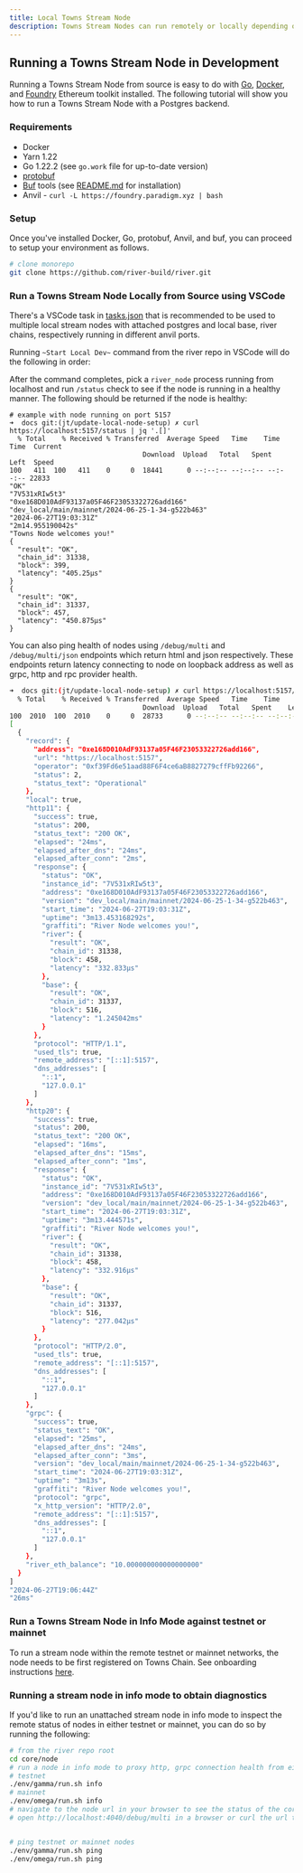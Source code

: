 ```yaml
---
title: Local Towns Stream Node
description: Towns Stream Nodes can run remotely or locally depending on the operator's preferences. The following guide illustrates how to build and run a Towns Stream Node locally for development purposes. Diagnostic tools to gauge the health of local and remote nodes are also discussed here. It is assumed that the node is free standing and therefore not connected to the Towns protocol remote node registry on Base.
---
```


## Running a Towns Stream Node in Development

Running a Towns Stream Node from source is easy to do with [Go](https://go.dev/doc/install), [Docker](https://docs.docker.com/engine/install/), and [Foundry](https://github.com/foundry-rs/foundry) Ethereum toolkit installed. The following tutorial will show you how to run a Towns Stream Node with a Postgres backend.

### Requirements

- Docker
- Yarn 1.22
- Go 1.22.2 (see `go.work` file for up-to-date version)
- [protobuf](https://protobuf.dev/)
- [Buf](https://connect.build/docs/go/getting-started/#install-tools) tools (see [README.md](https://github.com/river-build/river/blob/main/core/node/README.md) for installation)
- Anvil - `curl -L https://foundry.paradigm.xyz | bash`

### Setup

Once you've installed Docker, Go, protobuf, Anvil, and buf, you can proceed to setup your environment as follows.

```bash
# clone monorepo
git clone https://github.com/river-build/river.git
```

### Run a Towns Stream Node Locally from Source using VSCode

There's a VSCode task in [tasks.json](https://github.com/river-build/river/blob/main/.vscode/tasks.json#L21) that is recommended to be used to multiple local stream nodes with attached postgres and local base, river chains, respectively running in different anvil ports.

Running `~Start Local Dev~` command from the river repo in VSCode will do the following in order:

<Steps>
<Step title="Check dependency versions"></Step>
<Step title="Upgrade Foundry toolkit"></Step>
<Step title="Run yarn install"></Step>
<Step title="Build protobufs"></Step>
<Step title="Start Base Chain in anvil"></Step>
<Step title="Start Towns Chain in anvil"></Step>
<Step title="Configure stream nodes"></Step>
<Step title="Start stream nodes with and without entitlements (on separate ports)"></Step>
<Step title="Start xchain binary"></Step>
<Step title="Start protobuf and typescript package watcher"></Step>
</Steps>

After the command completes, pick a `river_node` process running from localhost and run `/status` check to see if the node is running in a healthy manner. The following should be returned if the node is healthy:

```
# example with node running on port 5157
➜  docs git:(jt/update-local-node-setup) ✗ curl https://localhost:5157/status | jq '.[]'
  % Total    % Received % Transferred  Average Speed   Time    Time     Time  Current
                                 Download  Upload   Total   Spent    Left  Speed
100   411  100   411    0     0  18441      0 --:--:-- --:--:-- --:--:-- 22833
"OK"
"7V531xRIw5t3"
"0xe168D010AdF93137a05F46F23053322726add166"
"dev_local/main/mainnet/2024-06-25-1-34-g522b463"
"2024-06-27T19:03:31Z"
"2m14.955190042s"
"Towns Node welcomes you!"
{
  "result": "OK",
  "chain_id": 31338,
  "block": 399,
  "latency": "405.25µs"
}
{
  "result": "OK",
  "chain_id": 31337,
  "block": 457,
  "latency": "450.875µs"
}
```

You can also ping health of nodes using `/debug/multi` and `/debug/multi/json` endpoints which return html and json respectively. These endpoints return latency connecting to node on loopback address as well as grpc, http and rpc provider health.

```bash
➜  docs git:(jt/update-local-node-setup) ✗ curl https://localhost:5157/debug/multi/json | jq '.[]'
  % Total    % Received % Transferred  Average Speed   Time    Time     Time  Current
                                 Download  Upload   Total   Spent    Left  Speed
100  2010  100  2010    0     0  28733      0 --:--:-- --:--:-- --:--:-- 30000
[
  {
    "record": {
      "address": "0xe168D010AdF93137a05F46F23053322726add166",
      "url": "https://localhost:5157",
      "operator": "0xf39Fd6e51aad88F6F4ce6aB8827279cffFb92266",
      "status": 2,
      "status_text": "Operational"
    },
    "local": true,
    "http11": {
      "success": true,
      "status": 200,
      "status_text": "200 OK",
      "elapsed": "24ms",
      "elapsed_after_dns": "24ms",
      "elapsed_after_conn": "2ms",
      "response": {
        "status": "OK",
        "instance_id": "7V531xRIw5t3",
        "address": "0xe168D010AdF93137a05F46F23053322726add166",
        "version": "dev_local/main/mainnet/2024-06-25-1-34-g522b463",
        "start_time": "2024-06-27T19:03:31Z",
        "uptime": "3m13.453168292s",
        "graffiti": "River Node welcomes you!",
        "river": {
          "result": "OK",
          "chain_id": 31338,
          "block": 458,
          "latency": "332.833µs"
        },
        "base": {
          "result": "OK",
          "chain_id": 31337,
          "block": 516,
          "latency": "1.245042ms"
        }
      },
      "protocol": "HTTP/1.1",
      "used_tls": true,
      "remote_address": "[::1]:5157",
      "dns_addresses": [
        "::1",
        "127.0.0.1"
      ]
    },
    "http20": {
      "success": true,
      "status": 200,
      "status_text": "200 OK",
      "elapsed": "16ms",
      "elapsed_after_dns": "15ms",
      "elapsed_after_conn": "1ms",
      "response": {
        "status": "OK",
        "instance_id": "7V531xRIw5t3",
        "address": "0xe168D010AdF93137a05F46F23053322726add166",
        "version": "dev_local/main/mainnet/2024-06-25-1-34-g522b463",
        "start_time": "2024-06-27T19:03:31Z",
        "uptime": "3m13.444571s",
        "graffiti": "River Node welcomes you!",
        "river": {
          "result": "OK",
          "chain_id": 31338,
          "block": 458,
          "latency": "332.916µs"
        },
        "base": {
          "result": "OK",
          "chain_id": 31337,
          "block": 516,
          "latency": "277.042µs"
        }
      },
      "protocol": "HTTP/2.0",
      "used_tls": true,
      "remote_address": "[::1]:5157",
      "dns_addresses": [
        "::1",
        "127.0.0.1"
      ]
    },
    "grpc": {
      "success": true,
      "status_text": "OK",
      "elapsed": "25ms",
      "elapsed_after_dns": "24ms",
      "elapsed_after_conn": "3ms",
      "version": "dev_local/main/mainnet/2024-06-25-1-34-g522b463",
      "start_time": "2024-06-27T19:03:31Z",
      "uptime": "3m13s",
      "graffiti": "River Node welcomes you!",
      "protocol": "grpc",
      "x_http_version": "HTTP/2.0",
      "remote_address": "[::1]:5157",
      "dns_addresses": [
        "::1",
        "127.0.0.1"
      ]
    },
    "river_eth_balance": "10.000000000000000000"
  }
]
"2024-06-27T19:06:44Z"
"26ms"
```


### Run a Towns Stream Node in Info Mode against testnet or mainnet

<Note>To run a stream node within the remote testnet or mainnet networks, the node needs to be first registered on Towns Chain. See onboarding instructions [here](/run/node-operator/system-requirements-installation).</Note>


### Running a stream node in info mode to obtain diagnostics

If you'd like to run an unattached stream node in info mode to inspect the remote status of nodes in either testnet or mainnet, you can do so by running the following:

```bash
# from the river repo root
cd core/node
# run a node in info mode to proxy http, grpc connection health from either testnet or mainnet.
# testnet
./env/gamma/run.sh info
# mainnet
./env/omega/run.sh info
# navigate to the node url in your browser to see the status of the corresponding network's nodes
# open http://localhost:4040/debug/multi in a browser or curl the url to return html


# ping testnet or mainnet nodes
./env/gamma/run.sh ping
./env/omega/run.sh ping
```